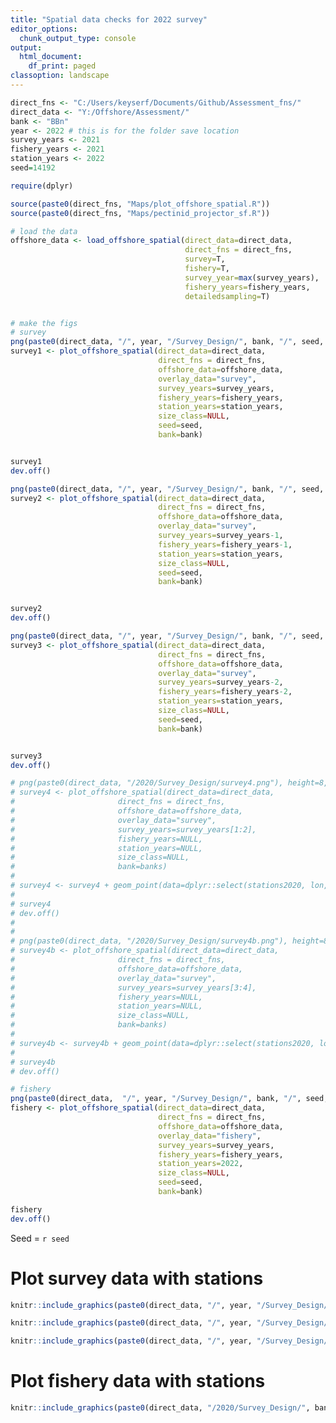 ```yaml
---
title: "Spatial data checks for 2022 survey"
editor_options:
  chunk_output_type: console
output:
  html_document:
    df_print: paged
classoption: landscape
---
```


```r
direct_fns <- "C:/Users/keyserf/Documents/Github/Assessment_fns/"
direct_data <- "Y:/Offshore/Assessment/"
bank <- "BBn"
year <- 2022 # this is for the folder save location
survey_years <- 2021
fishery_years <- 2021
station_years <- 2022
seed=14192

require(dplyr)

source(paste0(direct_fns, "Maps/plot_offshore_spatial.R"))
source(paste0(direct_fns, "Maps/pectinid_projector_sf.R"))
```

```r
# load the data
offshore_data <- load_offshore_spatial(direct_data=direct_data,
                                       direct_fns = direct_fns,
                                       survey=T,
                                       fishery=T,
                                       survey_year=max(survey_years),
                                       fishery_years=fishery_years, 
                                       detailedsampling=T)


# make the figs
# survey
png(paste0(direct_data, "/", year, "/Survey_Design/", bank, "/", seed, "/survey1.png"), height=6, width=12, units="in", res=400)
survey1 <- plot_offshore_spatial(direct_data=direct_data,
                                 direct_fns = direct_fns,
                                 offshore_data=offshore_data,
                                 overlay_data="survey",
                                 survey_years=survey_years,
                                 fishery_years=fishery_years,
                                 station_years=station_years,
                                 size_class=NULL,
                                 seed=seed,
                                 bank=bank)


survey1
dev.off()

png(paste0(direct_data, "/", year, "/Survey_Design/", bank, "/", seed, "/survey2.png"), height=6, width=12, units="in", res=400)
survey2 <- plot_offshore_spatial(direct_data=direct_data,
                                 direct_fns = direct_fns,
                                 offshore_data=offshore_data,
                                 overlay_data="survey",
                                 survey_years=survey_years-1,
                                 fishery_years=fishery_years-1,
                                 station_years=station_years,
                                 size_class=NULL,
                                 seed=seed,
                                 bank=bank)


survey2
dev.off()

png(paste0(direct_data, "/", year, "/Survey_Design/", bank, "/", seed, "/survey3.png"), height=6, width=12, units="in", res=400)
survey3 <- plot_offshore_spatial(direct_data=direct_data,
                                 direct_fns = direct_fns,
                                 offshore_data=offshore_data,
                                 overlay_data="survey",
                                 survey_years=survey_years-2,
                                 fishery_years=fishery_years-2,
                                 station_years=station_years,
                                 size_class=NULL,
                                 seed=seed,
                                 bank=bank)


survey3
dev.off()

# png(paste0(direct_data, "/2020/Survey_Design/survey4.png"), height=8, width=18, units="in", res=400)
# survey4 <- plot_offshore_spatial(direct_data=direct_data,
#                       direct_fns = direct_fns,
#                       offshore_data=offshore_data,
#                       overlay_data="survey",
#                       survey_years=survey_years[1:2],
#                       fishery_years=NULL,
#                       station_years=NULL,
#                       size_class=NULL,
#                       bank=banks)
# 
# survey4 <- survey4 + geom_point(data=dplyr::select(stations2020, lon, lat), aes(lon, lat), shape=21, colour="black", fill="white", size=2)
# 
# survey4 
# dev.off()
# 
# 
# png(paste0(direct_data, "/2020/Survey_Design/survey4b.png"), height=8, width=18, units="in", res=400)
# survey4b <- plot_offshore_spatial(direct_data=direct_data,
#                       direct_fns = direct_fns,
#                       offshore_data=offshore_data,
#                       overlay_data="survey",
#                       survey_years=survey_years[3:4],
#                       fishery_years=NULL,
#                       station_years=NULL,
#                       size_class=NULL,
#                       bank=banks)
# 
# survey4b <- survey4b + geom_point(data=dplyr::select(stations2020, lon, lat), aes(lon, lat), shape=21, colour="black", fill="white", size=2)
# 
# survey4b 
# dev.off()

# fishery
png(paste0(direct_data,  "/", year, "/Survey_Design/", bank, "/", seed, "/fishery.png"), height=6, width=12, units="in", res=400)
fishery <- plot_offshore_spatial(direct_data=direct_data,
                                 direct_fns = direct_fns,
                                 offshore_data=offshore_data,
                                 overlay_data="fishery",
                                 survey_years=survey_years,
                                 fishery_years=fishery_years,
                                 station_years=2022,
                                 size_class=NULL,
                                 seed=seed,
                                 bank=bank)

fishery 
dev.off()


```

Seed = `r seed`

# Plot survey data with stations
```r
knitr::include_graphics(paste0(direct_data, "/", year, "/Survey_Design/", bank, "/survey1.png"))
```

```r
knitr::include_graphics(paste0(direct_data, "/", year, "/Survey_Design/", bank, "/survey2.png"))
```

```r
knitr::include_graphics(paste0(direct_data, "/", year, "/Survey_Design/", bank, "/survey3.png"))
```

# Plot fishery data with stations
```r
knitr::include_graphics(paste0(direct_data, "/2020/Survey_Design/", bank, "/fishery.png"))
```


